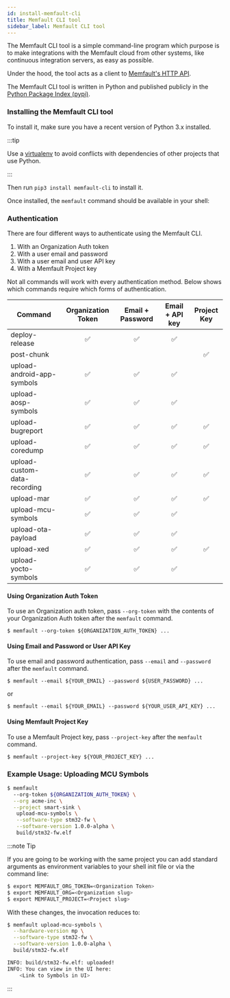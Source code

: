 ```yaml
---
id: install-memfault-cli
title: Memfault CLI tool
sidebar_label: Memfault CLI tool
---
```



The Memfault CLI tool is a simple command-line program which purpose is to make
integrations with the Memfault cloud from other systems, like continuous
integration servers, as easy as possible.

Under the hood, the tool acts as a client to
[Memfault's HTTP API](https://api-docs.memfault.com/).

The Memfault CLI tool is written in Python and published publicly in the
[Python Package Index (pypi)](https://pypi.org/project/memfault-cli/).

### Installing the Memfault CLI tool

To install it, make sure you have a recent version of Python 3.x installed.

:::tip

Use a
[virtualenv](https://packaging.python.org/tutorials/installing-packages/#creating-virtual-environments)
to avoid conflicts with dependencies of other projects that use Python.

:::

Then run `pip3 install memfault-cli` to install it.

Once installed, the `memfault` command should be available in your shell:

<MemfaultCliHelp />

### Authentication

There are four different ways to authenticate using the Memfault CLI.

1. With an Organization Auth token
1. With a user email and password
1. With a user email and user API key
1. With a Memfault Project key

Not all commands will work with every authentication method. Below shows which
commands require which forms of authentication.

| Command                      | Organization Token | Email + Password | Email + API key | Project Key |
| ---------------------------- | :----------------: | :--------------: | :-------------: | :---------: |
| deploy-release               |         ✅         |        ✅        |       ✅        |             |
| post-chunk                   |                    |                  |                 |     ✅      |
| upload-android-app-symbols   |         ✅         |        ✅        |       ✅        |             |
| upload-aosp-symbols          |         ✅         |        ✅        |       ✅        |             |
| upload-bugreport             |         ✅         |        ✅        |       ✅        |     ✅      |
| upload-coredump              |         ✅         |        ✅        |       ✅        |     ✅      |
| upload-custom-data-recording |         ✅         |        ✅        |       ✅        |     ✅      |
| upload-mar                   |         ✅         |        ✅        |       ✅        |     ✅      |
| upload-mcu-symbols           |         ✅         |        ✅        |       ✅        |             |
| upload-ota-payload           |         ✅         |        ✅        |       ✅        |             |
| upload-xed                   |         ✅         |        ✅        |       ✅        |     ✅      |
| upload-yocto-symbols         |         ✅         |        ✅        |       ✅        |             |

#### Using Organization Auth Token

To use an Organization auth token, pass `--org-token` with the contents of your
Organization Auth token after the `memfault` command.

```
$ memfault --org-token ${ORGANIZATION_AUTH_TOKEN} ...
```

#### Using Email and Password or User API Key

To use email and password authentication, pass `--email` and `--password` after
the `memfault` command.

```
$ memfault --email ${YOUR_EMAIL} --password ${USER_PASSWORD} ...
```

or

```
$ memfault --email ${YOUR_EMAIL} --password ${YOUR_USER_API_KEY} ...
```

#### Using Memfault Project Key

To use a Memfault Project key, pass `--project-key` after the `memfault`
command.

```
$ memfault --project-key ${YOUR_PROJECT_KEY} ...
```

### Example Usage: Uploading MCU Symbols

<AuthTokenRequiredCallout />

```bash
$ memfault
  --org-token ${ORGANIZATION_AUTH_TOKEN} \
  --org acme-inc \
  --project smart-sink \
   upload-mcu-symbols \
   --software-type stm32-fw \
   --software-version 1.0.0-alpha \
   build/stm32-fw.elf
```

:::note Tip

If you are going to be working with the same project you can add standard
arguments as environment variables to your shell init file or via the command
line:

```bash
$ export MEMFAULT_ORG_TOKEN=<Organization Token>
$ export MEMFAULT_ORG=<Organization slug>
$ export MEMFAULT_PROJECT=<Project slug>
```

With these changes, the invocation reduces to:

```bash
$ memfault upload-mcu-symbols \
  --hardware-version mp \
  --software-type stm32-fw \
  --software-version 1.0.0-alpha \
  build/stm32-fw.elf

INFO: build/stm32-fw.elf: uploaded!
INFO: You can view in the UI here:
    <Link to Symbols in UI>
```

:::
